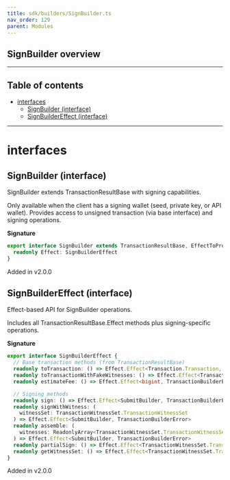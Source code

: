 ```yaml
---
title: sdk/builders/SignBuilder.ts
nav_order: 129
parent: Modules
---
```


## SignBuilder overview

---

<h2 className="text-delta">Table of contents</h2>

- [interfaces](#interfaces)
  - [SignBuilder (interface)](#signbuilder-interface)
  - [SignBuilderEffect (interface)](#signbuildereffect-interface)

---

# interfaces

## SignBuilder (interface)

SignBuilder extends TransactionResultBase with signing capabilities.

Only available when the client has a signing wallet (seed, private key, or API wallet).
Provides access to unsigned transaction (via base interface) and signing operations.

**Signature**

```ts
export interface SignBuilder extends TransactionResultBase, EffectToPromiseAPI<SignBuilderEffect> {
  readonly Effect: SignBuilderEffect
}
```

Added in v2.0.0

## SignBuilderEffect (interface)

Effect-based API for SignBuilder operations.

Includes all TransactionResultBase.Effect methods plus signing-specific operations.

**Signature**

```ts
export interface SignBuilderEffect {
  // Base transaction methods (from TransactionResultBase)
  readonly toTransaction: () => Effect.Effect<Transaction.Transaction, TransactionBuilderError>
  readonly toTransactionWithFakeWitnesses: () => Effect.Effect<Transaction.Transaction, TransactionBuilderError>
  readonly estimateFee: () => Effect.Effect<bigint, TransactionBuilderError>

  // Signing methods
  readonly sign: () => Effect.Effect<SubmitBuilder, TransactionBuilderError>
  readonly signWithWitness: (
    witnessSet: TransactionWitnessSet.TransactionWitnessSet
  ) => Effect.Effect<SubmitBuilder, TransactionBuilderError>
  readonly assemble: (
    witnesses: ReadonlyArray<TransactionWitnessSet.TransactionWitnessSet>
  ) => Effect.Effect<SubmitBuilder, TransactionBuilderError>
  readonly partialSign: () => Effect.Effect<TransactionWitnessSet.TransactionWitnessSet, TransactionBuilderError>
  readonly getWitnessSet: () => Effect.Effect<TransactionWitnessSet.TransactionWitnessSet, TransactionBuilderError>
}
```

Added in v2.0.0
